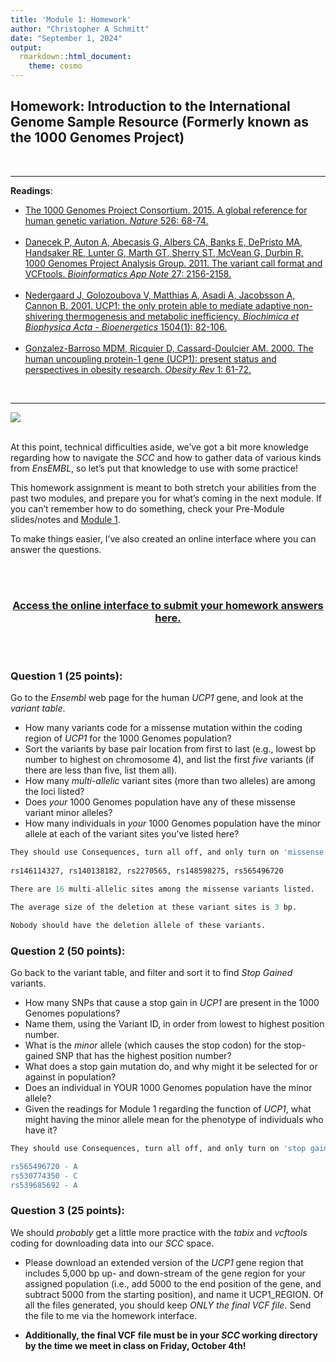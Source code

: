 ```yaml
---
title: 'Module 1: Homework'
author: "Christopher A Schmitt"
date: "September 1, 2024"
output: 
  rmarkdown::html_document:
    theme: cosmo
---
```


## Homework: Introduction to the International Genome Sample Resource (Formerly known as the 1000 Genomes Project)

<br>

***

**Readings**:<ul>
<li>[The 1000 Genomes Project Consortium. 2015. A global reference for human genetic variation. *Nature* 526: 68-74.](https://www.nature.com/articles/nature15393)</li><br>
<li>[Danecek P, Auton A, Abecasis G, Albers CA, Banks E, DePristo MA, Handsaker RE, Lunter G, Marth GT, Sherry ST, McVean G, Durbin R, 1000 Genomes Project Analysis Group. 2011. The variant call format and VCFtools. *Bioinformatics App Note* 27: 2156-2158.](https://academic.oup.com/bioinformatics/article/27/15/2156/402296)</li><br>
<li>[Nedergaard J, Golozoubova V, Matthias A, Asadi A, Jacobsson A, Cannon B. 2001. UCP1: the only protein able to mediate adaptive non-shivering thermogenesis and metabolic inefficiency. *Biochimica et Biophysica Acta - Bioenergetics* 1504(1): 82-106.](https://www.sciencedirect.com/science/article/pii/S0005272800002474)</li><br>
<li>[Gonzalez-Barroso MDM, Ricquier D, Cassard-Doulcier AM. 2000. The human uncoupling protein-1 gene (UCP1): present status and perspectives in obesity research. *Obesity Rev* 1: 61-72.](https://onlinelibrary.wiley.com/doi/full/10.1046/j.1467-789x.2000.00009.x)</li></ul><br>

***

![](img/1kGP.png)
<br>
<br>

At this point, technical difficulties aside, we've got a bit more knowledge regarding how to navigate the *SCC* and how to gather data of various kinds from *EnsEMBL*, so let's put that knowledge to use with some practice!<br> 

This homework assignment is meant to both stretch your abilities from the past two modules, and prepare you for what's coming in the next module. If you can't remember how to do something, check your Pre-Module slides/notes and [Module 1](https://fuzzyatelin.github.io/AN333_Fall24/Lab1_Module.html).<br>

To make things easier, I've also created an online interface where you can answer the questions.

<br><br>
<center>
### [Access the online interface to submit your homework answers here.](https://forms.gle/KLTq8iNPhUAuhqDD8)
</center>
<br><br>

### Question 1 (25 points): 

Go to the *Ensembl* web page for the human *UCP1* gene, and look at the *variant table*.<br> 

* How many variants code for a missense mutation within the coding region of *UCP1* for the 1000 Genomes population?
* Sort the variants by base pair location from first to last (e.g., lowest bp number to highest on chromosome 4), and list the first *five* variants (if there are less than five, list them all).
* How many *multi-allelic* variant sites (more than two alleles) are among the loci listed?
* Does *your* 1000 Genomes population have any of these missense variant minor alleles?
* How many individuals in *your* 1000 Genomes population have the minor allele at each of the variant sites you've listed here?

```r
They should use Consequences, turn all off, and only turn on 'missense variant' Once that is done, there are 30 SNPs left. The SNPs themselves are, in order from lowest bp location to highest:
  
rs146114327, rs140138182, rs2270565, rs148598275, rs565496720

There are 16 multi-allelic sites among the missense variants listed.

The average size of the deletion at these variant sites is 3 bp.

Nobody should have the deletion allele of these variants.
```

### Question 2 (50 points):

Go back to the variant table, and filter and sort it to find *Stop Gained* variants.

* How many SNPs that cause a stop gain in *UCP1* are present in the 1000 Genomes populations?  
* Name them, using the Variant ID, in order from lowest to highest position number.
* What is the *minor* allele (which causes the stop codon) for the stop-gained SNP that has the highest position number? 
* What does a stop gain mutation do, and why might it be selected for or against in population?  
* Does an individual in YOUR 1000 Genomes population have the minor allele?
* Given the readings for Module 1 regarding the function of *UCP1*, what might having the minor allele mean for the phenotype of individuals who have it?

```r
They should use Consequences, turn all off, and only turn on 'stop gain' Once that's done, there are 3 SNPs left that are part of the 1KG populations. The SNPs themselves are, in position order:

rs565496720 - A
rs530774350 - C
rs539685692 - A

```

### Question 3 (25 points):

We should *probably* get a little more practice with the *tabix* and *vcftools* coding for downloading data into our *SCC* space.<br>

* Please download an extended version of the *UCP1* gene region that includes 5,000 bp up- and down-stream of the gene region for your assigned population (i.e., add 5000 to the end position of the gene, and subtract 5000 from the starting position), and name it UCP1_REGION. Of all the files generated, you should keep *ONLY the final VCF file*. Send the file to me via the homework interface.<br>

* **Additionally, the final VCF file must be in your *SCC* working directory by the time we meet in class on Friday, October 4th!**




